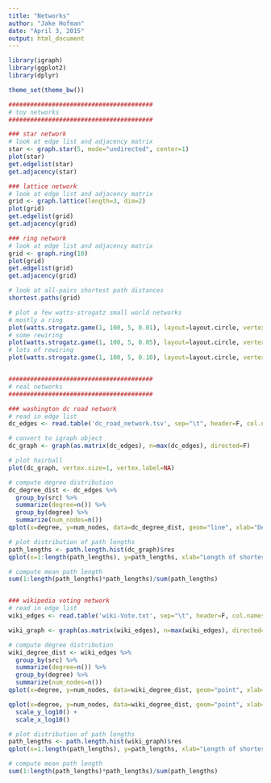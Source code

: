 ```yaml
---
title: "Networks"
author: "Jake Hofman"
date: "April 3, 2015"
output: html_document
---
```


```r
library(igraph)
library(ggplot2)
library(dplyr)

theme_set(theme_bw())

########################################
# toy networks
########################################

### star network
# look at edge list and adjacency matrix
star <- graph.star(5, mode="undirected", center=1)
plot(star)
get.edgelist(star)
get.adjacency(star)

### lattice network
# look at edge list and adjacency matrix
grid <- graph.lattice(length=3, dim=2)
plot(grid)
get.edgelist(grid)
get.adjacency(grid)

### ring network
# look at edge list and adjacency matrix
grid <- graph.ring(10)
plot(grid)
get.edgelist(grid)
get.adjacency(grid)

# look at all-pairs shortest path distances
shortest.paths(grid)

# plot a few watts-strogatz small world networks
# mostly a ring
plot(watts.strogatz.game(1, 100, 5, 0.01), layout=layout.circle, vertex.size=1, vertex.label=NA)
# some rewiring
plot(watts.strogatz.game(1, 100, 5, 0.05), layout=layout.circle, vertex.size=1, vertex.label=NA)
# lots of rewiring
plot(watts.strogatz.game(1, 100, 5, 0.10), layout=layout.circle, vertex.size=1, vertex.label=NA)


########################################
# real networks
########################################

### washington dc road network 
# read in edge list
dc_edges <- read.table('dc_road_network.tsv', sep="\t", header=F, col.names=c('src','dst'))

# convert to igraph object
dc_graph <- graph(as.matrix(dc_edges), n=max(dc_edges), directed=F)

# plot hairball
plot(dc_graph, vertex.size=1, vertex.label=NA)

# compute degree distribution
dc_degree_dist <- dc_edges %>%
  group_by(src) %>%
  summarize(degree=n()) %>%
  group_by(degree) %>%
  summarize(num_nodes=n())
qplot(x=degree, y=num_nodes, data=dc_degree_dist, geom="line", xlab="Degree", ylab="Number of nodes")

# plot distribution of path lengths
path_lengths <- path.length.hist(dc_graph)$res
qplot(x=1:length(path_lengths), y=path_lengths, xlab="Length of shortest path", ylab="Number of routes")

# compute mean path length
sum(1:length(path_lengths)*path_lengths)/sum(path_lengths)


### wikipedia voting network 
# read in edge list
wiki_edges <- read.table('wiki-Vote.txt', sep="\t", header=F, col.names=c('src','dst'))

wiki_graph <- graph(as.matrix(wiki_edges), n=max(wiki_edges), directed=T)

# compute degree distribution
wiki_degree_dist <- wiki_edges %>%
  group_by(src) %>%
  summarize(degree=n()) %>%
  group_by(degree) %>%
  summarize(num_nodes=n())
qplot(x=degree, y=num_nodes, data=wiki_degree_dist, geom="point", xlab="Degree", ylab="Number of nodes")

qplot(x=degree, y=num_nodes, data=wiki_degree_dist, geom="point", xlab="Degree", ylab="Number of nodes") + 
  scale_y_log10() +
  scale_x_log10()

# plot distribution of path lengths
path_lengths <- path.length.hist(wiki_graph)$res
qplot(x=1:length(path_lengths), y=path_lengths, xlab="Length of shortest path", ylab="Number of paths")

# compute mean path length
sum(1:length(path_lengths)*path_lengths)/sum(path_lengths)
```